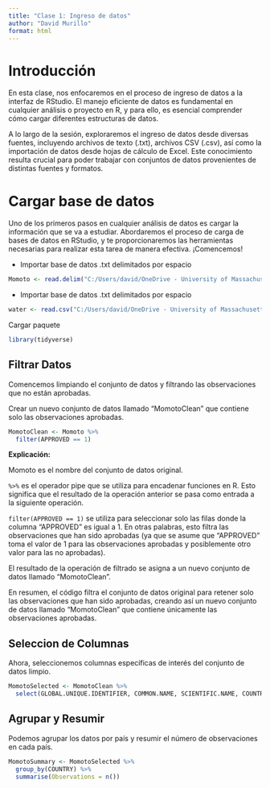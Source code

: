 ---
title: "Clase 1: Ingreso de datos"
author: "David Murillo"
format: html
---

# Introducción

En esta clase, nos enfocaremos en el proceso de ingreso de datos a la interfaz de RStudio. El manejo eficiente de datos es fundamental en cualquier análisis o proyecto en R, y para ello, es esencial comprender cómo cargar diferentes estructuras de datos.

A lo largo de la sesión, exploraremos el ingreso de datos desde diversas fuentes, incluyendo archivos de texto (.txt), archivos CSV (.csv), así como la importación de datos desde hojas de cálculo de Excel. Este conocimiento resulta crucial para poder trabajar con conjuntos de datos provenientes de distintas fuentes y formatos.

# Cargar base de datos

Uno de los primeros pasos en cualquier análisis de datos es cargar la información que se va a estudiar. Abordaremos el proceso de carga de bases de datos en RStudio, y te proporcionaremos las herramientas necesarias para realizar esta tarea de manera efectiva. ¡Comencemos!


- Importar base de datos .txt delimitados por espacio

```{r}
Momoto <- read.delim("C:/Users/david/OneDrive - University of Massachusetts/HN Biology Investigation/Cursos/CapacitacionHidrobiologia/data/kebmot.txt")
```

- Importar base de datos .txt delimitados por espacio

```{r}
water <- read.csv("C:/Users/david/OneDrive - University of Massachusetts/HN Biology Investigation/Cursos/CapacitacionHidrobiologia/data/water_potability.csv")
```


Cargar paquete

```{r}
library(tidyverse)
```


## Filtrar Datos

Comencemos limpiando el conjunto de datos y filtrando las observaciones que no están aprobadas.

Crear un nuevo conjunto de datos llamado "MomotoClean" que contiene solo las observaciones aprobadas.

```{r}

MomotoClean <- Momoto %>% 
  filter(APPROVED == 1)
```

:::{.note}

**Explicación:**

Momoto es el nombre del conjunto de datos original.

`%>%` es el operador pipe que se utiliza para encadenar funciones en R. Esto significa que el resultado de la operación anterior se pasa como entrada a la siguiente operación.

`filter(APPROVED == 1)` se utiliza para seleccionar solo las filas donde la columna "APPROVED" es igual a 1. En otras palabras, esto filtra las observaciones que han sido aprobadas (ya que se asume que "APPROVED" toma el valor de 1 para las observaciones aprobadas y posiblemente otro valor para las no aprobadas).

El resultado de la operación de filtrado se asigna a un nuevo conjunto de datos llamado "MomotoClean".

En resumen, el código filtra el conjunto de datos original para retener solo las observaciones que han sido aprobadas, creando así un nuevo conjunto de datos llamado "MomotoClean" que contiene únicamente las observaciones aprobadas.

:::

## Seleccion de Columnas

Ahora, seleccionemos columnas específicas de interés del conjunto de datos limpio.

```{r}
MomotoSelected <- MomotoClean %>% 
  select(GLOBAL.UNIQUE.IDENTIFIER, COMMON.NAME, SCIENTIFIC.NAME, COUNTRY, STATE, LATITUDE, LONGITUDE, OBSERVATION.DATE)
```


## Agrupar y Resumir

Podemos agrupar los datos por país y resumir el número de observaciones en cada país.

```{r}
MomotoSummary <- MomotoSelected %>% 
  group_by(COUNTRY) %>% 
  summarise(Observations = n())
```

